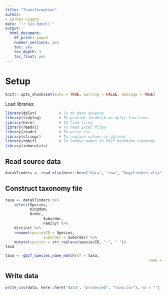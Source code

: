 ```yaml
---
title: "Transformation"
author:
- Garben Logghe
date: "`r Sys.Date()`"
output:
  html_document:
    df_print: paged
    number_sections: yes
    toc: yes
    toc_depth: 3
    toc_float: yes
---
```


# Setup 

```r
knitr::opts_chunk$set(echo = TRUE, warning = FALSE, message = TRUE)
```

Load libraries:

```r
library(dplyr)          # To do data science
library(tidylog)        # To provide feedback on dplyr functions
library(here)           # To find files
library(readxl)         # To read Excel files
library(readr)          # To write csv
library(stringr)        # To replace values in dataset
library(rgbif)          # To lookup names in GBIF backbone taxonomy
library(inborutils)
```

## Read source data

```r
dataVlinders <- read_xlsx(here::here("data", "raw", "Dagvlinders.xlsx"))
```

## Construct taxonomy file

```r
taxa <- dataVlinders %>% 
	select(Species,
	       Kingdom,
	       Order,
				 Suborder,
				 Family) %>% 
	distinct %>%
	rename(speciesID = Species,
				 suborder = Suborder) %>% 
	mutate(species = str_replace(speciesID, "_", " "))
taxa

taxa <- gbif_species_name_match(df = taxa,
																name = "species")

```

## Write data

```r
write_csv(data, here::here("data", "processed", "taxa.csv"), na = "")
```

